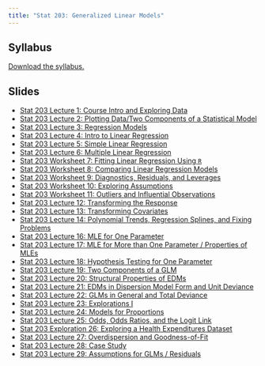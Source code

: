 ```yaml
---
title: "Stat 203: Generalized Linear Models"
---
```


## Syllabus

[Download the syllabus.](../../syllabi/Stat203_01Syllabus2023F.pdf)

## Slides

- [Stat 203 Lecture 1: Course Intro and Exploring Data](https://prof.mkjanssen.org/glm/S203_Lecture01.html)
- [Stat 203 Lecture 2: Plotting Data/Two Components of a Statistical Model](https://prof.mkjanssen.org/glm/S203_Lecture02.html)
- [Stat 203 Lecture 3: Regression Models](https://prof.mkjanssen.org/glm/S203_Lecture03.html)
- [Stat 203 Lecture 4: Intro to Linear Regression](https://prof.mkjanssen.org/glm/S203_Lecture04.html)
- [Stat 203 Lecture 5: Simple Linear Regression](https://prof.mkjanssen.org/glm/S203_Lecture05.html)
- [Stat 203 Lecture 6: Multiple Linear Regression](https://prof.mkjanssen.org/glm/S203_Lecture06.html)
- [Stat 203 Worksheet 7: Fitting Linear Regression Using `R`](https://prof.mkjanssen.org/glm/S203_Worksheet07.html)
- [Stat 203 Worksheet 8: Comparing Linear Regression Models](https://prof.mkjanssen.org/glm/S203_Worksheet08.html)
- [Stat 203 Worksheet 9: Diagnostics, Residuals, and Leverages](https://prof.mkjanssen.org/glm/S203_Worksheet09.pdf)
- [Stat 203 Worksheet 10: Exploring Assumptions](https://prof.mkjanssen.org/glm/S203_Worksheet10.html)
- [Stat 203 Worksheet 11: Outliers and Influential Observations](https://prof.mkjanssen.org/glm/S203_Worksheet11.html)
- [Stat 203 Lecture 12: Transforming the Response](https://prof.mkjanssen.org/glm/S203_Worksheet12.html)
- [Stat 203 Lecture 13: Transforming Covariates](https://prof.mkjanssen.org/glm/S203_Worksheet13.html)
- [Stat 203 Lecture 14: Polynomial Trends, Regression Splines, and Fixing Problems](https://prof.mkjanssen.org/glm/S203_Worksheet14.html)
- [Stat 203 Lecture 16: MLE for One Parameter](https://prof.mkjanssen.org/glm/S203_Worksheet16.html)
- [Stat 203 Lecture 17: MLE for More than One Parameter / Properties of MLEs](https://prof.mkjanssen.org/glm/S203_Worksheet17.html)
- [Stat 203 Lecture 18: Hypothesis Testing for One Parameter](https://prof.mkjanssen.org/glm/S203_Worksheet18.html)
- [Stat 203 Lecture 19: Two Components of a GLM](https://prof.mkjanssen.org/glm/S203_Lecture19.html)
- [Stat 203 Lecture 20: Structural Properties of EDMs](https://prof.mkjanssen.org/glm/S203_Lecture20.html)
- [Stat 203 Lecture 21: EDMs in Dispersion Model Form and Unit Deviance](https://prof.mkjanssen.org/glm/S203_Lecture21.html)
- [Stat 203 Lecture 22: GLMs in General and Total Deviance](https://prof.mkjanssen.org/glm/S203_Lecture22.html)
- [Stat 203 Lecture 23: Explorations I](https://prof.mkjanssen.org/glm/S203_Lecture23.html)
- [Stat 203 Lecture 24: Models for Proportions](https://prof.mkjanssen.org/glm/S203_Lecture24.html)
- [Stat 203 Lecture 25: Odds, Odds Ratios, and the Logit Link](https://prof.mkjanssen.org/glm/S203_Lecture25.html)
- [Stat 203 Exploration 26: Exploring a Health Expenditures Dataset](https://prof.mkjanssen.org/glm/S203_Lecture26.html)
- [Stat 203 Lecture 27: Overdispersion and Goodness-of-Fit](https://prof.mkjanssen.org/glm/S203_Lecture27.html)
- [Stat 203 Lecture 28: Case Study](https://prof.mkjanssen.org/glm/S203_Lecture28.html)
- [Stat 203 Lecture 29: Assumptions for GLMs / Residuals](https://prof.mkjanssen.org/glm/S203_Lecture29.html)